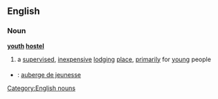 ==English==
===Noun===
'''[[youth]] [[hostel]]'''
#a [[supervised]], [[inexpensive]] [[lodging]] [[place]], [[primarily]] for [[young]] people
===={{trans}}====
* {{fr}} : [[auberge de jeunesse]]

[[Category:English nouns]]